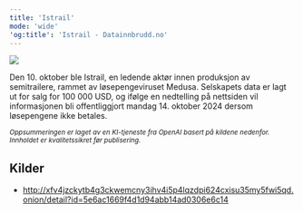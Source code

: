 ```yaml
---
title: 'Istrail'
mode: 'wide'
'og:title': 'Istrail - Datainnbrudd.no'
---
```


<Frame>
<img src="/images/istrail.png" noZoom/>
</Frame>

Den 10. oktober ble Istrail, en ledende aktør innen produksjon av semitrailere, rammet av løsepengeviruset Medusa. Selskapets data er lagt ut for salg for 100 000 USD, og ifølge en nedtelling på nettsiden vil informasjonen bli offentliggjort mandag 14. oktober 2024 dersom løsepengene ikke betales.

<sup><i>Oppsummeringen er laget av en KI-tjeneste fra OpenAI basert på kildene nedenfor. Innholdet er kvalitetssikret før publisering.</i></sup>

## Kilder
- http://xfv4jzckytb4g3ckwemcny3ihv4i5p4lqzdpi624cxisu35my5fwi5qd.onion/detail?id=5e6ac1669f4d1d94abb14ad0306e6c14
